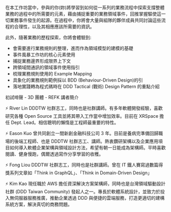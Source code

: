 在本工作坊當中，參與的你(妳)將學習到如何從一系列的業務流程中探索支撐整體業務的過程中的所需要的元素，藉由捕捉重要的業務領域事件，回推掌握驅使這一切業務事件發生的起源。在過程中，你將會大量與組隊的夥伴成員共同討論這些流程的合理性，以及其相應應該所需要的資訊。

此外，隨著業務的歷程探索，你將會體驗到:

- 會需要進行業務規則的整理，進而作為領域模型的建模的基礎
- 事件風暴工作坊的核心元素使用
- 捕捉業務邊界形成限界上下文
- 跨領域間通訊的領域事件使用指引
- 梳理業務規則使用的 Example Mapping
- 具象化的業務規則範例採以 BDD (Behaviour-Driven Design)的引
- 落地實踐轉為程式碼時在 DDD Tactical (戰術) Design Pattern 的重點介紹

初試啼聲 - 3D 團體 - REFK 講者簡介

⚡️ River Lin
DDDTW 社群志工，同時也是社群講師。有多年軟體開發經驗，喜歡研究各種 Open Source 工具並將其帶入工作當中增加效率。目前在 XRSpace 擔任 Dept. Lead。相信聰明的懶惰是工程師最重要的特性。

⚡️ Eason Kuo
曾共同創立一間新創金融科技公司 3 年。目前是養病完準備回歸職場的後端工程師、也是 DDDTW 社群志工、講師。熱衷鑽研架構以及企業應用項目如何導入軟體企業架構與領域設計方法，希望有朝一日能成為架構師。平時喜歡閱讀、健身慢跑，偶爾透過寫作分享學習的收穫。

⚡️ Fong Liou
DDDTW 社群志工，同時也是社群講師。曾在 IT 鐵人賽寫過數篇得獎系列文章如「Think in GraphQL」、「Think in Domain-Driven Design」

⚡️ Kim Kao
現任職於 AWS 擔任資深解決方案架構師，同時也是台灣領域驅動設計社群 (DDD Taiwan Community) 發起人之一。專長於軟體系統設計，並致力於投入無伺服器服務推廣，推動企業透過 DDD 與便捷的雲端服務，打造更適切的建構系統方案，解決真切的商務問題。
